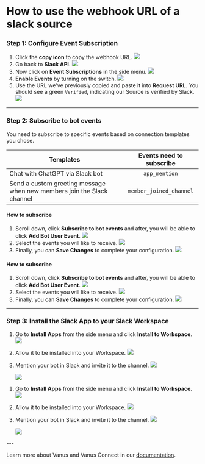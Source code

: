 
# How to use the webhook URL of a slack source

### Step 1: Configure Event Subscription
1. Click the **copy icon** to copy the webhook URL.
![](images/img_10.png)
2. Go back to **Slack API**.
![](images/img_5.png)
3. Now click on **Event Subscriptions** in the side menu.
![](images/img_6.png)
4. **Enable Events** by turning on the switch.
![](images/img_7.png)
5. Use the URL we've previously copied and paste it into **Request URL**. You should see a green `Verified`, indicating our Source is verified by Slack.
![](images/img_8.png)

---

### Step 2: Subscribe to bot events

You need to subscribe to specific events based on connection templates you chose.

| Templates                                                                |  Events need to subscribe  |
|--------------------------------------------------------------------------|:--------------------------:|
| Chat with ChatGPT via Slack bot                                          |       `app_mention`        |
| Send a custom greeting message when new members join the Slack channel   |  `member_joined_channel`   |

<Tabs>

<TabItem label="app_mention" value="app_mention">

#### How to subscribe

1. Scroll down, click **Subscribe to bot events** and after, you will be able to click **Add Bot User Event**.
![](images/img_9.png)
2. Select the events you will like to receive.
![](images/app_mention.png)
3. Finally, you can **Save Changes** to complete your configuration.
![](images/save-changes.png)

</TabItem>

<TabItem label="member_joined_channel" value="member_joined_channel">

#### How to subscribe

1. Scroll down, click **Subscribe to bot events** and after, you will be able to click **Add Bot User Event**.
![](images/img_9.png)
2. Select the events you will like to receive.
![](images/member_joined.png)
3. Finally, you can **Save Changes** to complete your configuration.
![](images/save%20changes.png)

</TabItem>

</Tabs>

---

### Step 3: Install the Slack App to your Slack Workspace

<Tabs>

<TabItem label="app_mention" value="app_mention">

1. Go to **Install Apps** from the side menu and click **Install to Workspace**.
   ![](images/img_13.png)
2. Allow it to be installed into your Workspace.
      ![](images/img_14.png)
3. Mention your bot in Slack and invite it to the channel.
   ![](images/add-to-channel.png)

   ![](images/message-sent.png)

</TabItem>
<TabItem label="member_joined_channel" value="member_joined_channel">

1. Go to **Install Apps** from the side menu and click **Install to Workspace**.
   ![](images/img_13.png)
2. Allow it to be installed into your Workspace.
      ![](images/img_14.png)
3. Mention your bot in Slack and invite it to the channel.
   ![](images/add-to-channel.png)

   ![](images/message-sent.png)

</TabItem>
</Tabs>
---

Learn more about Vanus and Vanus Connect in our [documentation](https://docs.vanus.ai).
